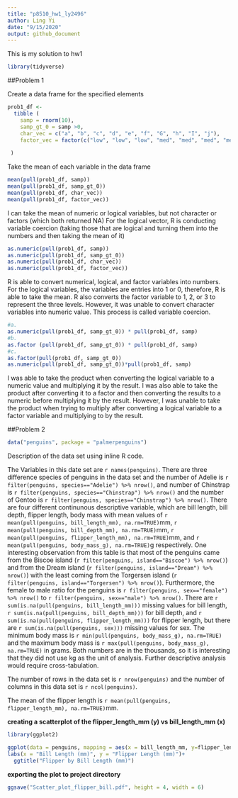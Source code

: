 ```yaml
---
title: "p8510_hw1_ly2496"
author: Ling Yi
date: "9/15/2020"
output: github_document
---
```


This is my solution to hw1

```r
library(tidyverse)
```


##Problem 1

Create a data frame for the specified elements

```r

prob1_df <- 
  tibble (
    samp = rnorm(10),
    samp_gt_0 = samp >0, 
    char_vec = c("a", "b", "c", "d", "e", "f", "G", "h", "I", "j"),
    factor_vec = factor(c("low", "low", "low", "med", "med", "med", "med", "high", "high", "high"))
 
 ) 

```


Take the mean of each variable in the data frame


```r

mean(pull(prob1_df, samp))
mean(pull(prob1_df, samp_gt_0))
mean(pull(prob1_df, char_vec))
mean(pull(prob1_df, factor_vec))

```

I can take the mean of numeric or logical variables, but not character or factors (which both returned NA) 
For the logical vector, R is conducting variable coercion (taking those that are logical and turning them into the numbers and then taking the mean of it)


```r

as.numeric(pull(prob1_df, samp))
as.numeric(pull(prob1_df, samp_gt_0))
as.numeric(pull(prob1_df, char_vec))
as.numeric(pull(prob1_df, factor_vec))

```

R is able to convert numerical, logical, and factor variables into numbers. For the logical variables, the variables are entries into 1 or 0, therefore, R is able to take the mean. R also converts the factor variable to 1, 2, or 3 to represent the three levels. However, it was unable to convert character variables into numeric value. This process is called variable coercion. 

```r
#a. 
as.numeric(pull(prob1_df, samp_gt_0)) * pull(prob1_df, samp)
#b. 
as.factor (pull(prob1_df, samp_gt_0)) * pull(prob1_df, samp)
#c. 
as.factor(pull(prob1_df, samp_gt_0))
as.numeric(pull(prob1_df, samp_gt_0))*pull(prob1_df, samp)

```

I was able to take the product when converting the logical variable to a numeric value and multiplying it by the result. I was also able to take the product after converting it to a factor and then converting the results to a numeric before multiplying it by the result. However, I was unable to take the product when trying to multiply after converting a logical variable to a factor variable and multiplying to by the result. 


##Problem 2

```r

data("penguins", package = "palmerpenguins")

```
Description of the data set using inline R code. 


The Variables in this date set are `r names(penguins)`.
There are three difference species of penguins in the data set and the number of Adelie is `r filter(penguins, species=="Adelie") %>% nrow()`, and number of Chinstrap is `r filter(penguins, species=="Chinstrap") %>% nrow()` and the number of Gentoo is `r filter(penguins, species=="Chinstrap") %>% nrow()`. There are four different continunous descriptive variable, which are bill length, bill depth, flipper length, body mass with mean values of `r mean(pull(penguins, bill_length_mm), na.rm=TRUE)`mm, `r mean(pull(penguins, bill_depth_mm), na.rm=TRUE)`mm, `r mean(pull(penguins, flipper_length_mm), na.rm=TRUE)`mm, and `r mean(pull(penguins, body_mass_g), na.rm=TRUE)`g respectively. One interesting observation from this table is that most of the penguins came from the Biscoe island (`r filter(penguins, island=="Biscoe") %>% nrow()`) and from the Dream island (`r filter(penguins, island=="Dream") %>% nrow()`) with the least coming from the Torgersen island (`r filter(penguins, island=="Torgersen") %>% nrow()`). Furthermore, the female to male ratio for the penguins is `r filter(penguins, sex=="female") %>% nrow()` to `r filter(penguins, sex=="male") %>% nrow()`. There are `r sum(is.na(pull(penguins, bill_length_mm)))` missing values for bill length, `r sum(is.na(pull(penguins, bill_depth_mm)))` for bill depth, and `r sum(is.na(pull(penguins, flipper_length_mm)))` for flipper length, but there are `r sum(is.na(pull(penguins, sex)))` missing values for sex. The minimum body mass is `r min(pull(penguins, body_mass_g), na.rm=TRUE)` and the maximum body mass is `r max(pull(penguins, body_mass_g), na.rm=TRUE)` in grams. Both numbers are in the thousands, so it is interesting that they did not use kg as the unit of analysis. Further descriptive analysis would require cross-tabulation. 

The number of rows in the data set is `r nrow(penguins)` and the number of columns in this data set is `r ncol(penguins)`. 

The mean of the flipper length is `r mean(pull(penguins, flipper_length_mm), na.rm=TRUE)`mm. 


**creating a scatterplot of the flipper_length_mm (y) vs bill_length_mm (x)**

```r
library(ggplot2)

ggplot(data = penguins, mapping = aes(x = bill_length_mm, y=flipper_length_mm, color=species)) + geom_point() +
labs(x = "Bill Length (mm)", y = "Flipper Length (mm)")+
  ggtitle("Flipper by Bill Length (mm)")
```
**exporting the plot to project directory**

```r
ggsave("Scatter_plot_flipper_bill.pdf", height = 4, width = 6)

```





